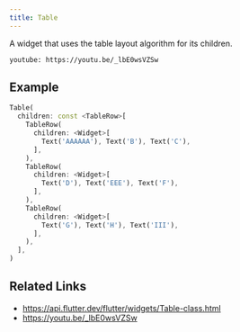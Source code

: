 ```yaml
---
title: Table
---
```


A widget that uses the table layout algorithm for its children.

`youtube: https://youtu.be/_lbE0wsVZSw`

## Example

```dart liveslice=Table
Table(
  children: const <TableRow>[
    TableRow(
      children: <Widget>[
        Text('AAAAAA'), Text('B'), Text('C'),
      ],
    ),
    TableRow(
      children: <Widget>[
        Text('D'), Text('EEE'), Text('F'),
      ],
    ),
    TableRow(
      children: <Widget>[
        Text('G'), Text('H'), Text('III'),
      ],
    ),
  ],
)
```

## Related Links

- https://api.flutter.dev/flutter/widgets/Table-class.html
- https://youtu.be/_lbE0wsVZSw

